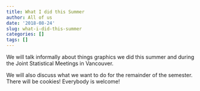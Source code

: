 ```yaml
---
title: What I did this Summer
author: All of us
date: '2018-08-24'
slug: what-i-did-this-summer
categories: []
tags: []
---
```


We will talk informally about things graphics we did this summer and during the Joint Statistical Meetings in Vancouver.

We will also discuss what we want to do for the remainder of the semester. There will be cookies! Everybody is welcome!
